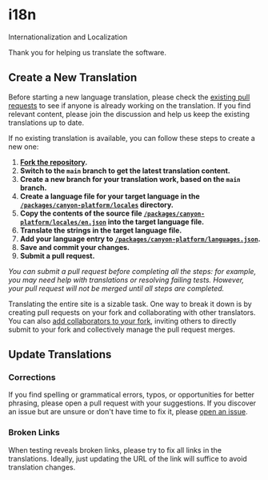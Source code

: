 # i18n

Internationalization and Localization

Thank you for helping us translate the software.

## Create a New Translation

Before starting a new language translation, please check the [existing pull requests](https://github.com/canyon-project/canyon/pulls) to see if anyone is already working on the translation. If you find relevant content, please join the discussion and help us keep the existing translations up to date.

If no existing translation is available, you can follow these steps to create a new one:

1. **[Fork the repository](https://github.com/canyon-project/canyon/fork).**
2. **Switch to the `main` branch to get the latest translation content.**
3. **Create a new branch for your translation work, based on the `main` branch.**
4. **Create a language file for your target language in the [`/packages/canyon-platform/locales`](https://github.com/canyon-project/canyon/tree/main/packages/canyon-platform/locales) directory.**
5. **Copy the contents of the source file [`/packages/canyon-platform/locales/en.json`](https://github.com/canyon-project/canyon/blob/main/packages/canyon-platform/locales/en.json) into the target language file.**
6. **Translate the strings in the target language file.**
7. **Add your language entry to [`/packages/canyon-platform/languages.json`](https://github.com/canyon-project/canyon/blob/main/packages/canyon-platform/languages.json).**
8. **Save and commit your changes.**
9. **Submit a pull request.**

_You can submit a pull request before completing all the steps: for example, you may need help with translations or resolving failing tests. However, your pull request will not be merged until all steps are completed._

Translating the entire site is a sizable task. One way to break it down is by creating pull requests on your fork and collaborating with other translators. You can also [add collaborators to your fork](https://help.github.com/en/github/setting-up-and-managing-your-github-user-account/inviting-collaborators-to-a-personal-repository), inviting others to directly submit to your fork and collectively manage the pull request merges.

## Update Translations

### Corrections

If you find spelling or grammatical errors, typos, or opportunities for better phrasing, please open a pull request with your suggestions. If you discover an issue but are unsure or don't have time to fix it, please [open an issue](https://github.com/canyon-project/canyon/issues/new/choose).

### Broken Links

When testing reveals broken links, please try to fix all links in the translations. Ideally, just updating the URL of the link will suffice to avoid translation changes.
